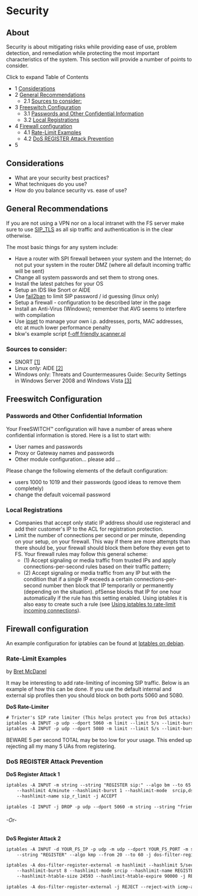 
# Security 

 

## About

Security is about mitigating risks while providing ease of use, problem detection, and remediation while protecting the most important characteristics of the system. This section will provide a number of points to consider.

Click to expand Table of Contents

* 1 [Considerations](#considerations)
* 2 [General Recommendations](#general-recommendations)  
   * 2.1 [Sources to consider:](#sources-to-consider)
* 3 [Freeswitch Configuration](#freeswitch-configuration)  
   * 3.1 [Passwords and Other Confidential Information](#passwords-and-other-confidential-information--)  
   * 3.2 [Local Registrations](#local-registrations)
* 4 [Firewall configuration](#firewall-configuration)  
   * 4.1 [Rate-Limit Examples](#rate-limit-examples)  
   * 4.2 [DoS REGISTER Attack Prevention](#dos-register-attack-prevention)
* 5 [](#--)

## Considerations

* What are your security best practices?
* What techniques do you use?
* How do you balance security vs. ease of use?

## General Recommendations

If you are not using a VPN nor on a local intranet with the FS server make sure to use [SIP\_TLS](https://wiki.freeswitch.org/wiki/SIP%5FTLS "SIP TLS") as all sip traffic and authentication is in the clear otherwise.

The most basic things for any system include:

* Have a router with SPI firewall between your system and the Internet; do not put your system in the router DMZ (where all default incoming traffic will be sent)
* Change all system passwords and set them to strong ones.
* Install the latest patches for your OS
* Setup an IDS like Snort or AIDE
* Use [fail2ban](Fail2Ban_1049236.mdx#centos)[](https://wiki.freeswitch.org/wiki/Fail2ban "Fail2ban") to limit SIP password / id guessing (linux only)
* Setup a firewall - configuration to be described later in the page
* Install an Anti-Virus (Windows); remember that AVG seems to interfere with compilation
* Use [ipset](http://ipset.netfilter.org/) to manage your own i.p. addresses, ports, MAC addresses, etc at much lower performance penalty
* bkw's example script [f-off friendly scanner.pl](https://freeswitch.org/stash/projects/FS/repos/freeswitch/browse/scripts/perl/f-off-friendly-scanner.pl)

### Sources to consider:

* SNORT [\[1\]](http://www.snort.org/)
* Linux only: AIDE [\[2\]](http://packages.ubuntu.com/dapper/aide)
* Windows only: Threats and Countermeasures Guide: Security Settings in Windows Server 2008 and Windows Vista [\[3\]](http://technet.microsoft.com/en-us/library/dd349791%28WS.10%29.aspx)

## Freeswitch Configuration

### Passwords and Other Confidential Information  

Your FreeSWITCH™ configuration will have a number of areas where confidential information is stored. Here is a list to start with:

* User names and passwords
* Proxy or Gateway names and passwords
* Other module configuration... please add ...

Please change the following elements of the default configuration:

* users 1000 to 1019 and their passwords (good ideas to remove them completely)
* change the default voicemail password

### Local Registrations

* Companies that accept only static IP address should use registeracl and add their customer's IP to the ACL for registration protection.
* Limit the number of connections per second or per minute, depending on your setup, on your firewall. This way if there are more attempts than there should be, your firewall should block them before they even get to FS. Your firewall rules may follow this general scheme:  
   * (1) Accept signaling or media traffic from trusted IPs and apply connections-per-second rules based on their traffic pattern;  
   * (2) Accept signaling or media traffic from any IP but with the condition that if a single IP exceeds a certain connections-per-second number then block that IP temporarily or permanently (depending on the situation). pfSense blocks that IP for one hour automatically if the rule has this setting enabled. Using iptables it is also easy to create such a rule (see [Using iptables to rate-limit incoming connections](http://www.debian-administration.org/articles/187)).

## Firewall configuration

An example configuration for iptables can be found at [Iptables on debian](../Networking/Firewall_1048908.mdx#about).

### Rate-Limit Examples

by [Bret McDanel](https://freeswitch.org/confluence/display/~trixter)

It may be interesting to add rate-limiting of incoming SIP traffic. Below is an example of how this can be done. If you use the default internal and external sip profiles then you should block on both ports 5060 and 5080.

**DoS Rate-Limiter**

```xml
# Trixter's SIP rate limiter (This helps protect you from DoS attacks)
iptables -A INPUT -p udp --dport 5060 -m limit --limit 5/s --limit-burst 5 -i eth0 -j REJECT
iptables -A INPUT -p udp --dport 5080 -m limit --limit 5/s --limit-burst 5 -i eth0 -j REJECT
```

BEWARE 5 per second TOTAL may be too low for your usage. This ended up rejecting all my many 5 UAs from registering.

### DoS REGISTER Attack Prevention

**DoS Register Attack 1**

```xml
iptables -A INPUT -m string --string "REGISTER sip:" --algo bm --to 65 -m hashlimit \
    --hashlimit 4/minute --hashlimit-burst 1 --hashlimit-mode  srcip,dstport \
    --hashlimit-name sip_r_limit -j ACCEPT

iptables -I INPUT -j DROP -p udp --dport 5060 -m string --string "friendly-scanner" --algo bm
```

###### \-Or-

**DoS Register Attack 2**

```xml
iptables -A INPUT -d YOUR_FS_IP -p udp -m udp --dport YOUR_FS_PORT -m string \
    --string "REGISTER" --algo kmp --from 20 --to 60 -j dos-filter-register-external 

iptables -A dos-filter-register-external -m hashlimit --hashlimit 5/sec \
    --hashlimit-burst 8 --hashlimit-mode srcip --hashlimit-name REGISTER \
    --hashlimit-htable-size 24593 --hashlimit-htable-expire 90000 -j RETURN 

iptables -A dos-filter-register-external -j REJECT --reject-with icmp-admin-prohibited
```

##   


